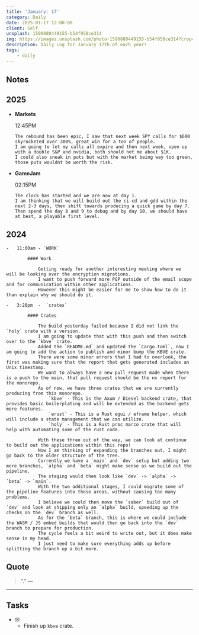 ```yaml
---
title: 'January: 17'
category: Daily
date: 2025-01-17 12:00:00
client: Self
unsplash: 1590880449155-b54f958ce314
img: https://images.unsplash.com/photo-1590880449155-b54f958ce314?crop=entropy&cs=srgb&fm=jpg&ixid=MnwzNjM5Nzd8MHwxfHJhbmRvbXx8fHx8fHx8fDE2ODE3NDg2ODY&ixlib=rb-4.0.3&q=85
description: Daily Log for January 17th of each year!
tags:
    - daily
---
```


## Notes

## 2025

-   **Markets**

    12:45PM

        The rebound has been epic, I saw that next week SPY calls for $600 skyrocketed over 300%, great win for a ton of people.
        I am going to let my calls all expire and then next week, open up with a double S&P and nvidia, both should net me about $1K.
        I could also sneak in puts but with the market being way too green, those puts wouldnt be worth the risk.

-   **GameJam**

    02:15PM

        The clock has started and we are now at day 1.
        I am thinking that we will build out the ci-cd and gdd within the next 2-3 days, then shift towards producing a quick game by day 7.
        Then spend the day 8 and 9 to debug and by day 10, we should have at best, a playable first level.

    

## 2024

    -   11:00am - `WORK`

            #### Work

                Getting ready for another interesting meeting where we will be looking over the encryption migrations.
                I want to push forward more PGP outside of the email scope and for communication within other applications.
                However this might be easier for me to show how to do it than explain why we should do it.

    -   3:20pm  -  `crates`

            #### Crates

                The build yesterday failed because I did not link the `holy` crate with a version.
                I am going to update that with this push and then switch over to the `kbve` crate.
                Added the `README.md` and updated the `Cargo.toml`, now I am going to add the action to publish and minor bump the KBVE crate.
                There were some minor errors that I had to overlook, the first was making sure that the report that gets generated includes an Unix timestamp.
                We want to always have a new pull request made when there is a push to the main, that pull request should be the nx report for the monorepo.
                As of now, we have three crates that we are currently producing from this monorepo.
                    `kbve` - This is the Axum / Diesel backend crate, that provides basic boilerplating and will be extended as the backend gets more features.
                    `erust` - This is a Rust egui / eframe helper, which will include a state management that we can utilize.
                    `holy` - This is a Rust proc marco crate that will help with automating some of the rust code.

                With these three out of the way, we can look at continue to build out the applications within this repo!
                Now I am thinking of expanding the branches out, I might go back to the older structure of the tree.
                Currently we have a `main` and `dev` setup but adding two more branches, `alpha` and `beta` might make sense as we build out the pipeline.
                The staging would then look like `dev` -> `alpha` -> `beta` -> `main`.
                With the two additional stages, I could migrate some of the pipeline features into those areas, without causing too many problems.
                I believe we could then move the `saber` build out of `dev` and look at shipping only an `alpha` build, speeding up the checks on the `dev` branch as well.
                As for the `beta` branch, this is where we could include the WASM / JS embed builds that would then go back into the `dev` branch to prepare for production.
                The cycle feels a bit weird to write out, but it does make sense in my head. 
                I just need to make sure everything adds up before splitting the branch up a bit more.

                

## Quote

> “.”
> — <cite></cite>

---

## Tasks

-   [x] -   Finish up `kbve` crate.
            